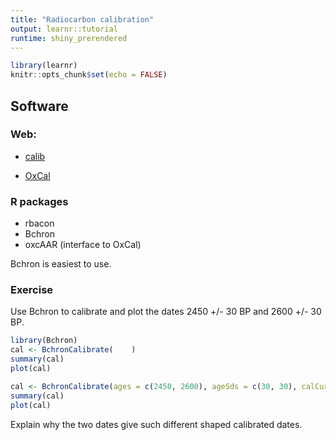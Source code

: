 ```yaml
---
title: "Radiocarbon calibration"
output: learnr::tutorial
runtime: shiny_prerendered
---
```


```r
library(learnr)
knitr::opts_chunk$set(echo = FALSE)
```


## Software

### Web:

- [calib](calib.org)

- [OxCal](https://c14.arch.ox.ac.uk/oxcal.html)

### R packages

- rbacon
- Bchron
- oxcAAR (interface to OxCal)

Bchron is easiest to use.


### Exercise 

Use Bchron to calibrate and plot the dates 2450 +/- 30 BP and 2600 +/- 30 BP.


```r
library(Bchron)
cal <- BchronCalibrate(    )
summary(cal)
plot(cal)

```


```r
cal <- BchronCalibrate(ages = c(2450, 2600), ageSds = c(30, 30), calCurves = rep("intcal20", 2))
summary(cal)
plot(cal)
```

Explain why the two dates give such different shaped calibrated dates.